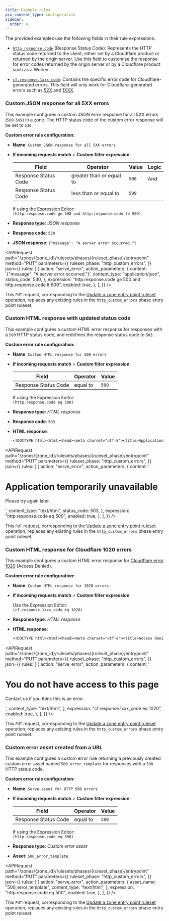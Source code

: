 ```yaml
---
title: Example rules
pcx_content_type: configuration
sidebar:
  order: 4
---
```



The provided examples use the following fields in their rule expressions:

- [`http.response.code`](/ruleset-engine/rules-language/fields/reference/http.response.code/) (Response Status Code): Represents the HTTP status code returned to the client, either set by a Cloudflare product or returned by the origin server. Use this field to customize the response for error codes returned by the origin server or by a Cloudflare product such as a Worker.

- [`cf.response.1xxx_code`](/ruleset-engine/rules-language/fields/reference/cf.response.1xxx_code/): Contains the specific error code for Cloudflare-generated errors. This field will only work for Cloudflare-generated errors such as [52X](/support/troubleshooting/http-status-codes/cloudflare-5xx-errors/) and [1XXX](/support/troubleshooting/http-status-codes/cloudflare-1xxx-errors/).

### Custom JSON response for all 5XX errors

This example configures a custom JSON error response for all 5XX errors (`500`-`599`) in a zone. The HTTP status code of the custom error response will be set to `530`.

<Tabs syncKey="dashPlusAPI"> <TabItem label="Dashboard">

**Custom error rule configuration:**

- **Name**: `Custom JSON response for all 5XX errors`

- **If incoming requests match** > **Custom filter expression**:

  | Field                | Operator                 | Value | Logic |
  | -------------------- | ------------------------ | ----- | ----- |
  | Response Status Code | greater than or equal to | `500` | And   |
  | Response Status Code | less than or equal to    | `599` |       |

  If using the Expression Editor:<br/>
  `(http.response.code ge 500 and http.response.code le 599)`

- **Response type**: _JSON response_
- **Response code**: `530`
- **JSON response**: `{"message": "A server error occurred."}`

</TabItem> <TabItem label="API">

<APIRequest
	path="/zones/{zone_id}/rulesets/phases/{ruleset_phase}/entrypoint"
	method="PUT"
	parameters={{
		ruleset_phase: "http_custom_errors",
	}}
	json={{
		rules: [
			{
				action: "serve_error",
				action_parameters: {
					content: '{"message": "A server error occurred."}',
					content_type: "application/json",
					status_code: 530,
				},
				expression: "http.response.code ge 500 and http.response.code lt 600",
				enabled: true,
			},
		],
	}}
/>

This `PUT` request, corresponding to the [Update a zone entry point ruleset](/api/resources/rulesets/subresources/phases/methods/update/) operation, replaces any existing rules in the `http_custom_errors` phase entry point ruleset.

</TabItem> </Tabs>

### Custom HTML response with updated status code

This example configures a custom HTML error response for responses with a `500` HTTP status code, and redefines the response status code to `503`.

<Tabs syncKey="dashPlusAPI"> <TabItem label="Dashboard">

**Custom error rule configuration:**

- **Name**: `Custom HTML response for 500 errors`

- **If incoming requests match** > **Custom filter expression**:

  | Field                | Operator | Value |
  | -------------------- | -------- | ----- |
  | Response Status Code | equal to | `500` |

  If using the Expression Editor:<br/>
  `(http.response.code eq 500)`

- **Response type**: _HTML response_
- **Response code**: `503`
- **HTML response**:

  ```txt
  <!DOCTYPE html><html><head><meta charset="utf-8"><title>Application unavailable</title></head><body><h1>Application temporarily unavailable</h1><p>Please try again later.</p></body></html>
  ```

</TabItem> <TabItem label="API">

<APIRequest
	path="/zones/{zone_id}/rulesets/phases/{ruleset_phase}/entrypoint"
	method="PUT"
	parameters={{
		ruleset_phase: "http_custom_errors",
	}}
	json={{
		rules: [
			{
				action: "serve_error",
				action_parameters: {
					content:
						'<!DOCTYPE html><html><head><meta charset="utf-8"><title>Application unavailable</title></head><body><h1>Application temporarily unavailable</h1><p>Please try again later.</p></body></html>',
					content_type: "text/html",
					status_code: 503,
				},
				expression: "http.response.code eq 500",
				enabled: true,
			},
		],
	}}
/>

This `PUT` request, corresponding to the [Update a zone entry point ruleset](/api/resources/rulesets/subresources/phases/methods/update/) operation, replaces any existing rules in the `http_custom_errors` phase entry point ruleset.

</TabItem> </Tabs>

### Custom HTML response for Cloudflare 1020 errors

This example configures a custom HTML error response for [Cloudflare error 1020](/support/troubleshooting/http-status-codes/cloudflare-1xxx-errors/error-1020/) (Access Denied).

<Tabs syncKey="dashPlusAPI"> <TabItem label="Dashboard">

**Custom error rule configuration:**

- **Name**: `Custom HTML response for 1020 errors`

- **If incoming requests match** > **Custom filter expression**

  Use the Expression Editor:<br/>
  `(cf.response.1xxx_code eq 1020)`

- **Response type**: _HTML response_
- **HTML response**:

  ```txt
  <!DOCTYPE html><html><head><meta charset="utf-8"><title>Access denied</title></head><body><h1>You do not have access to this page</h1><p>Contact us if you think this is an error.</p></body></html>
  ```

</TabItem> <TabItem label="API">

<APIRequest
	path="/zones/{zone_id}/rulesets/phases/{ruleset_phase}/entrypoint"
	method="PUT"
	parameters={{
		ruleset_phase: "http_custom_errors",
	}}
	json={{
		rules: [
			{
				action: "serve_error",
				action_parameters: {
					content:
						'<!DOCTYPE html><html><head><meta charset="utf-8"><title>Access denied</title></head><body><h1>You do not have access to this page</h1><p>Contact us if you think this is an error.</p></body></html>',
					content_type: "text/html",
				},
				expression: "cf.response.1xxx_code eq 1020",
				enabled: true,
			},
		],
	}}
/>

This `PUT` request, corresponding to the [Update a zone entry point ruleset](/api/resources/rulesets/subresources/phases/methods/update/) operation, replaces any existing rules in the `http_custom_errors` phase entry point ruleset.

</TabItem> </Tabs>

### Custom error asset created from a URL

This example configures a custom error rule returning a previously created custom error asset named `500_error_template` for responses with a `500` HTTP status code.

<Tabs syncKey="dashPlusAPI"> <TabItem label="Dashboard">

**Custom error rule configuration:**

- **Name**: `Serve asset for HTTP 500 errors`

- **If incoming requests match** > **Custom filter expression**:

  | Field                | Operator | Value |
  | -------------------- | -------- | ----- |
  | Response Status Code | equal to | `500` |

  If using the Expression Editor:<br/>
  `(http.response.code eq 500)`

- **Response type**: _Custom error asset_
- **Asset**: `500_error_template`

</TabItem> <TabItem label="API">

<APIRequest
	path="/zones/{zone_id}/rulesets/phases/{ruleset_phase}/entrypoint"
	method="PUT"
	parameters={{
		ruleset_phase: "http_custom_errors",
	}}
	json={{
		rules: [
			{
				action: "serve_error",
				action_parameters: {
					asset_name: "500_error_template",
					content_type: "text/html",
				},
				expression: "http.response.code eq 500",
				enabled: true,
			},
		],
	}}
/>

This `PUT` request, corresponding to the [Update a zone entry point ruleset](/api/resources/rulesets/subresources/phases/methods/update/) operation, replaces any existing rules in the `http_custom_errors` phase entry point ruleset.

</TabItem> </Tabs>
